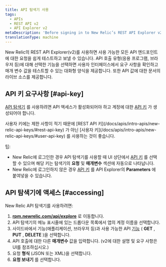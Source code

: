 ```yaml
---
title: API 탐색기 사용
tags:
  - APIs
  - REST API v2
  - API Explorer v2
metaDescription: 'Before signing in to New Relic’s REST API Explorer v2 at https://rpm.newrelic.com/api/explore, activate API access and generate an API key for your account.'
translationType: machine
---
```


New Relic의 REST API Explorer(v2)를 사용하면 사용 가능한 모든 API 엔드포인트에 대한 요청을 쉽게 테스트하고 보낼 수 있습니다. API 호출 유형(응용 프로그램, 브라우저 등)에 대해 선택한 기능을 선택하면 사용자 인터페이스에서 요구 사항을 확인하고 매개 변수 값을 테스트할 수 있는 대화형 양식을 제공합니다. 또한 API 값에 대한 문서의 라이브 소스를 제공합니다.

## API 키 요구사항 [#api-key]

[API 탐색기](https://rpm.newrelic.com/api/explore) 를 사용하려면 API 액세스가 활성화되어야 하고 계정에 대한 [API 키](/docs/apis/rest-api-v2/requirements/rest-api-key) 가 생성되어야 합니다.

<Callout variant="important">
  사용자 키에는 제한 사항이 적기 때문에 [REST API 키](/docs/apis/intro-apis/new-relic-api-keys/#rest-api-key) 가 아닌 [사용자 키](/docs/apis/intro-apis/new-relic-api-keys/#user-api-key) 를 사용하는 것이 좋습니다.
</Callout>

팁:

* New Relic에 로그인한 경우 API 탐색기를 사용할 때 UI 상단에서 [API 키](/docs/apis/rest-api-v2/getting-started/introduction-new-relic-rest-api-v2#api_key) 를 선택할 수 있으며 해당 키는 탐색기의 **요청** 및 **매개변수** 섹션에 자동으로 나타납니다.
* New Relic에 로그인하지 않은 경우 [API 키](/docs/apis/rest-api-v2/getting-started/introduction-new-relic-rest-api-v2#api_key) 를 API Explorer의 **Parameters** 에 붙여넣을 수 있습니다.

## API 탐색기에 액세스 [#accessing]

New Relic API 탐색기를 사용하려면:

1. **[rpm.newrelic.com/api/explore](https://rpm.newrelic.com/api/explore)** 로 이동합니다.
2. API 탐색기의 메뉴 표시줄에 있는 드롭다운 목록에서 앱의 계정 이름을 선택합니다.
3. 사이드바에서 기능(애플리케이션, 브라우저 등)과 사용 가능한 API [기능](/docs/apm/apis/api-explorer-v2/parts-api-explorer#functions) ( **GET** , **PUT** , **DELETE** )을 선택합니다.
4. API 호출에 대한 다른 **매개변수** 값을 입력합니다. (v2에 대한 설명 및 요구 사항은 UI를 참조하십시오.)
5. 요청 **형식** (JSON 또는 XML)을 선택합니다.
6. **요청 보내기** 를 선택합니다.
